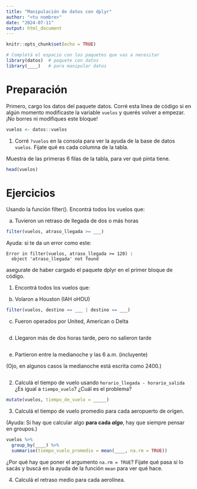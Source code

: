 ```yaml
---
title: "Manipulación de datos con dplyr"
author: "<tu nombre>"
date: "2024-07-11"
output: html_document
---
```


```r
knitr::opts_chunk$set(echo = TRUE)

# Completá el espacio con los paquetes que vas a necesitar
library(datos)  # paquete con datos
library(____)   # para manipular datos
```

# Preparación

Primero, cargo los datos del paquete datos.
Corré esta línea de código si en algún momento modificaste la variable `vuelos` y querés volver a empezar.
¡No borres ni modifiques este bloque!

```r
vuelos <- datos::vuelos
```

1.  Corré `?vuelos` en la consola para ver la ayuda de la base de datos `vuelos`. Fijate qué es cada columna de la tabla.

Muestra de las primeras 6 filas de la tabla, para ver qué pinta tiene.

```r
head(vuelos)
```

# Ejercicios

Usando la función filter().
Encontrá todos los vuelos que:

a.  Tuvieron un retraso de llegada de dos o más horas

```r
filter(vuelos, atraso_llegada >= ___)
```

Ayuda: si te da un error como este:

    Error in filter(vuelos, atraso_llegada >= 120) : 
      object 'atraso_llegada' not found

asegurate de haber cargado el paquete dplyr en el primer bloque de código.

1.  Encontrá todos los vuelos que:


b.  Volaron a Houston (IAH oHOU)

```r

filter(vuelos, destino == ___ | destino == ___)

```

c.  Fueron operados por United, American o Delta

```r

```

d.  Llegaron más de dos horas tarde, pero no salieron tarde

```r

```

e.  Partieron entre la medianoche y las 6 a.m. (incluyente)

(Ojo, en algunos casos la medianoche está escrita como 2400.)

```r

```

2.  Calculá el tiempo de vuelo usando `horario_llegada - horario_salida` ¿Es igual a `tiempo_vuelo`? ¿Cuál es el problema?

```r
mutate(vuelos, tiempo_de_vuelo = _____)
```

3.  Calculá el tiempo de vuelo promedio para cada aeropuerto de origen.

(Ayuda: Si hay que calcular algo **para cada *algo***, hay que siempre pensar en groupos.)

```r

vuelos %>% 
  group_by(____) %>% 
  summarise(tiempo_vuelo_promedio = mean(____, na.rm = TRUE))

```

¿Por qué hay que poner el argumento `na.rm = TRUE`?
Fijate qué pasa si lo sacás y buscá en la ayuda de la función `mean` para ver qué hace.

4.  Calculá el retraso medio para cada aerolínea.

```r



```

